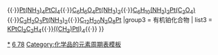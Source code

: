 {{周期表框架|[[铂]]化合物|铂化合物
| H = [[铂酸|H<sub>2</sub>Pt(OH)<sub>6</sub>]]<br>[[氯鉑酸|H<sub>2</sub>[PtCl<sub>6</sub>]]]
| Li = [[铂酸锂|Li<sub>2</sub>PtO<sub>3</sub>]]
| C = [[乙酸铂(II)|Pt(CH<sub>3</sub>COO)<sub>2</sub>]]
| N = [[氯铂酸铵|(NH<sub>4</sub>)<sub>2</sub>[PtCl<sub>6</sub>]]]
| O = [[一氧化铂|PtO]]<br>[[二氧化铂|PtO<sub>2</sub>]]<br>[[六氟合铂酸氧|O<sub>2</sub>PtF<sub>6</sub>]]
| F = [[四氟化铂|PtF<sub>4</sub>]]<br>[[五氟化铂|PtF<sub>5</sub>]]<br>[[六氟化铂|PtF<sub>6</sub>]]
| Na = [[氯铂酸钠|Na<sub>2</sub>[PtCl<sub>6</sub>]]]
| Si = {{le|一硅化铂|Platinum silicide|PtSi}}
| S = [[一硫化铂|PtS]]<br>[[二硫化铂|PtS<sub>2</sub>]]
| Cl = [[二氯化铂|PtCl<sub>2</sub>]]<br>[[三氯化铂|PtCl<sub>3</sub>]]<br>[[四氯化铂|PtCl<sub>4</sub>]]
| K = [[氯亚铂酸钾|K<sub>2</sub>[PtCl<sub>4</sub>]]]<br>[[氯铂酸钾|K<sub>2</sub>[PtCl<sub>6</sub>]]]
| Ca = [[CaPt2|CaPt<sub>2</sub>]]
| Fe = {{link-ru|氯铂酸亚铁|Гексахлороплатинат(IV) железа|Fe[PtCl<sub>6</sub>]}}
| Se = [[一硒化铂|PtSe]]<br>[[二硒化铂|PtSe<sub>2</sub>]]
| Br = [[二溴化铂|PtBr<sub>2</sub>]]<br>[[三溴化铂|PtBr<sub>3</sub>]]<br>[[四溴化铂|PtBr<sub>4</sub>]]
| Te = [[一碲化铂|PtTe]]
| I = [[二碘化铂|PtI<sub>2</sub>]]<br>[[四碘化铂|PtI<sub>4</sub>]]
| Xe = [[六氟合铂酸氙|XePtF<sub>6</sub>]]
| Cs = [[铂化铯|Cs<sub>2</sub>Pt]]<br>{{link-de|铂氢化铯|Caesiumplatinidohydrid|4Cs<sub>2</sub>Pt·CsH}}
| Ba = [[铂化钡|BaPt]]<br>[[四氰合铂(II)酸钡|Ba[Pt(CN)<sub>4</sub>]]]<br>{{link-ru|六羟基合铂(IV)酸钡|Гексагидроксоплатинат(IV) бария|Ba[Pt(OH)<sub>6</sub>]}}
| Pt = [[六氯合铂(IV)酸盐|PtCl<sub>6</sub><sup>2−</sup>]]
| Bi = {{link-ru|一铋化铂|Висмутид платины|PtBi}}
| Pu = {{link-ru|Pu2Pt|Платинадиплутоний|Pu<sub>2</sub>Pt}}
|group2 = 铂-氮配合物
|list2=[[顺铂|Cl<sub>2</sub>Pt(NH<sub>3</sub>)<sub>2</sub>]]{{·}}{{link-ru|二氯二肼合铂|Дихлородигидразинплатина(II)|Cl<sub>2</sub>Pt(N<sub>2</sub>H<sub>4</sub>)<sub>2</sub>}}{{·}}[[马格努斯绿盐|Pt(NH<sub>3</sub>)<sub>4</sub>PtCl<sub>4</sub>]]{{·}}[[卡铂|C<sub>6</sub>H<sub>6</sub>O<sub>4</sub>Pt(NH<sub>3</sub>)<sub>2</sub>]]{{·}}[[奥沙利铂|C<sub>6</sub>H<sub>10</sub>(NH<sub>2</sub>)<sub>2</sub>Pt(C<sub>2</sub>O<sub>4</sub>)]]{{·}}[[奈达铂|C<sub>2</sub>H<sub>2</sub>O<sub>3</sub>Pt(NH<sub>3</sub>)<sub>2</sub>]]{{·}}[[双环铂|C<sub>12</sub>H<sub>20</sub>N<sub>2</sub>O<sub>8</sub>Pt]]
|group3 = 有机铂化合物
| list3 = [[蔡斯盐|KPtCl<sub>3</sub>C<sub>2</sub>H<sub>4</sub>]]{{·}}[[三甲基碘化铂|((CH<sub>3</sub>)PtI)<sub>4</sub>]]{{·}}{{link-de|二羰基二氯化铂|Dicarbonyldichlorplatin|Cl<sub>2</sub>Pt(CO)<sub>2</sub>}}
}}<noinclude>
[[Category:铂化合物|*]]
[[Category:化学品模板|6 78]]
[[Category:化学品的元素周期表模板]]
</noinclude>